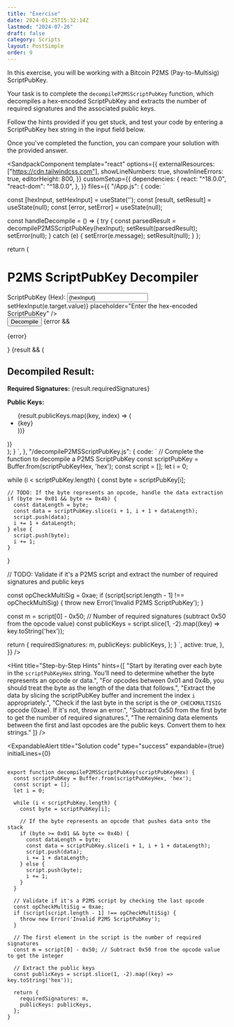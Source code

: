 ```yaml
---
title: "Exercise"
date: 2024-01-25T15:32:14Z
lastmod: "2024-07-26"
draft: false
category: Scripts
layout: PostSimple
order: 9
---
```


In this exercise, you will be working with a Bitcoin P2MS (Pay-to-Multisig) ScriptPubKey.

Your task is to complete the `decompileP2MSScriptPubKey` function, which decompiles a hex-encoded ScriptPubKey and extracts the number of required signatures and the associated public keys.

Follow the hints provided if you get stuck, and test your code by entering a ScriptPubKey hex string in the input field below.

Once you've completed the function, you can compare your solution with the provided answer.

<SandpackComponent
      template="react"
      options={{
        externalResources: ["https://cdn.tailwindcss.com"],
        showLineNumbers: true,
        showInlineErrors: true,
        editorHeight: 800,
      }}
      customSetup={{
        dependencies: {
          react: "^18.0.0",
          "react-dom": "^18.0.0",
        },
      }}
      files={{
        "/App.js": {
          code: `

  const [hexInput, setHexInput] = useState('');
  const [result, setResult] = useState(null);
  const [error, setError] = useState(null);

const handleDecompile = () => {
try {
const parsedResult = decompileP2MSScriptPubKey(hexInput);
setResult(parsedResult);
setError(null);
} catch (e) {
setError(e.message);
setResult(null);
}
};

return (
<div className="p-6 max-w-lg mx-auto bg-white shadow-md rounded-lg">
<h1 className="text-2xl font-bold mb-4">P2MS ScriptPubKey Decompiler</h1>
<div className="mb-4">
<label htmlFor="hexInput" className="block text-sm font-medium text-gray-700">
ScriptPubKey (Hex):
</label>
<input
type="text"
id="hexInput"
className="mt-1 p-2 w-full border border-gray-300 rounded-md shadow-sm"
value={hexInput}
onChange={(e) => setHexInput(e.target.value)}
placeholder="Enter the hex-encoded ScriptPubKey"
/>
</div>
<button
        onClick={handleDecompile}
        className="w-full bg-blue-500 text-white py-2 px-4 rounded-md hover:bg-blue-600 transition"
      >
Decompile
</button>
{error && <p className="text-red-500 mt-4">{error}</p>}
{result && (
<div className="mt-4 bg-gray-100 p-4 rounded-md">
<h2 className="text-xl font-semibold">Decompiled Result:</h2>
<p className="mt-2"><strong>Required Signatures:</strong> {result.requiredSignatures}</p>
<div className="mt-2">
<strong>Public Keys:</strong>
<ul className="list-disc list-inside">
{result.publicKeys.map((key, index) => (
<li key={index}>{key}</li>
))}
</ul>
</div>
</div>
)}
</div>
);
}
`,
        },
        "/decompileP2MSScriptPubKey.js": {
          code: `
// Complete the function to decompile a P2MS ScriptPubKey
const scriptPubKey = Buffer.from(scriptPubKeyHex, 'hex');
const script = [];
let i = 0;

while (i < scriptPubKey.length) {
const byte = scriptPubKey[i];

    // TODO: If the byte represents an opcode, handle the data extraction
    if (byte >= 0x01 && byte <= 0x4b) {
      const dataLength = byte;
      const data = scriptPubKey.slice(i + 1, i + 1 + dataLength);
      script.push(data);
      i += 1 + dataLength;
    } else {
      script.push(byte);
      i += 1;
    }

}

// TODO: Validate if it's a P2MS script and extract the number of required signatures and public keys

const opCheckMultiSig = 0xae;
if (script[script.length - 1] !== opCheckMultiSig) {
throw new Error('Invalid P2MS ScriptPubKey');
}

const m = script[0] - 0x50; // Number of required signatures (subtract 0x50 from the opcode value)
const publicKeys = script.slice(1, -2).map((key) => key.toString('hex'));

return {
requiredSignatures: m,
publicKeys: publicKeys,
};
}
`,
active: true,
},
}}
/>

<Hint
    title="Step-by-Step Hints"
    hints={[
        "Start by iterating over each byte in the `scriptPubKeyHex` string. You’ll need to determine whether the byte represents an opcode or data.",
        "For opcodes between 0x01 and 0x4b, you should treat the byte as the length of the data that follows.",
        "Extract the data by slicing the scriptPubKey buffer and increment the index `i` appropriately.",
        "Check if the last byte in the script is the `OP_CHECKMULTISIG` opcode (0xae). If it's not, throw an error.",
        "Subtract 0x50 from the first byte to get the number of required signatures.",
        "The remaining data elements between the first and last opcodes are the public keys. Convert them to hex strings."
    ]}
/>

<ExpandableAlert
  title="Solution code"
  type="success"
  expandable={true}
  initialLines={0}
>

```

export function decompileP2MSScriptPubKey(scriptPubKeyHex) {
  const scriptPubKey = Buffer.from(scriptPubKeyHex, 'hex');
  const script = [];
  let i = 0;

  while (i < scriptPubKey.length) {
    const byte = scriptPubKey[i];

    // If the byte represents an opcode that pushes data onto the stack
    if (byte >= 0x01 && byte <= 0x4b) {
      const dataLength = byte;
      const data = scriptPubKey.slice(i + 1, i + 1 + dataLength);
      script.push(data);
      i += 1 + dataLength;
    } else {
      script.push(byte);
      i += 1;
    }
  }

  // Validate if it's a P2MS script by checking the last opcode
  const opCheckMultiSig = 0xae;
  if (script[script.length - 1] !== opCheckMultiSig) {
    throw new Error('Invalid P2MS ScriptPubKey');
  }

  // The first element in the script is the number of required signatures
  const m = script[0] - 0x50; // Subtract 0x50 from the opcode value to get the integer

  // Extract the public keys
  const publicKeys = script.slice(1, -2).map((key) => key.toString('hex'));

  return {
    requiredSignatures: m,
    publicKeys: publicKeys,
  };
}

```

</ExpandableAlert>

